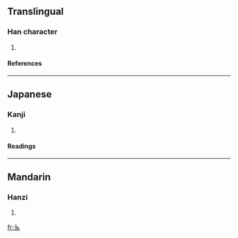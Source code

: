 ==Translingual==
===Han character===
{{Han char|rn=37|rad=大|as=00|sn=3|four=|canj=女大 (VK)}}
# {{defn|Han|sort=大00}}
====References====
{{Han ref|kx=0248.030|dkj=05832|dj=0500.010|hdz=10524.020|uh=5928|ud=22824}}
----
==Japanese==
===Kanji===
{{ja-kanji|grade=|rs=大00}}
# {{defn|Japanese}} 
====Readings====
{{ja-readings|on=[[しょく]] (shoku), [[しき]] (shiki), [[れつ]] (retsu), [[れち]] (rechi)|kun=[[かたむける]] (katamukeru)}}
----
==Mandarin==
===Hanzi===
{{cmn-hanzi|pin=[[fú]] ([[fu2]]), [[zè]] ([[ze4]])|wg=fu<sup>2</sup>, tse<sup>4</sup>}}
# {{defn|Mandarin}}

[[fr:夨]]
